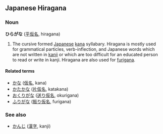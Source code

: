 ==Japanese Hiragana==
===Noun===
'''ひらがな''' ([[平仮名]], hiragana)

#The cursive formed [[Japanese]] [[kana]] syllabary. Hiragana is mostly used for grammatical particles, verb-inflection, and Japanese words which are not written in [[kanji]] or which are too difficult for an educated person to read or write in kanji.  Hiragana are also used for [[furigana]].

====Related terms====
*[[かな]] ([[仮名]], kana)
*[[かたかな]] ([[片仮名]], katakana)
*[[おくりがな]] ([[送り仮名]], okurigana)
*[[ふりがな]] ([[振り仮名]], furigana)

===See also===
*[[かんじ]] ([[漢字]], kanji)